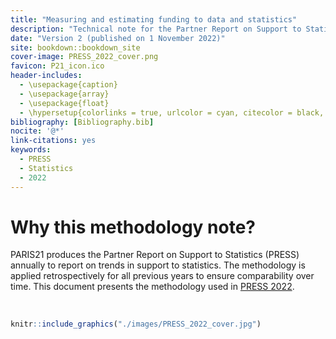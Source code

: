 ```yaml
--- 
title: "Measuring and estimating funding to data and statistics"
description: "Technical note for the Partner Report on Support to Statistics"
date: "Version 2 (published on 1 November 2022)"
site: bookdown::bookdown_site
cover-image: PRESS_2022_cover.png
favicon: P21_icon.ico
header-includes:
  - \usepackage{caption}
  - \usepackage{array}
  - \usepackage{float}
  - \hypersetup{colorlinks = true, urlcolor = cyan, citecolor = black, menucolor = black, anchorcolor = black, linkcolor=black}
bibliography: [Bibliography.bib]
nocite: '@*'
link-citations: yes
keywords:
  - PRESS
  - Statistics
  - 2022
---
```




# Why this methodology note? {-}

PARIS21 produces the Partner Report on Support to Statistics (PRESS) annually to report on trends in 
support  to  statistics.  The  methodology  is  applied  retrospectively  for  all  previous  years  to  ensure comparability over time. This document presents the methodology used in [PRESS 2022](https://www.oecd-ilibrary.org/sites/c3cfb353-en/index.html?itemId=/content/publication/c3cfb353-en). 

<br />

```r
knitr::include_graphics("./images/PRESS_2022_cover.jpg")
```
